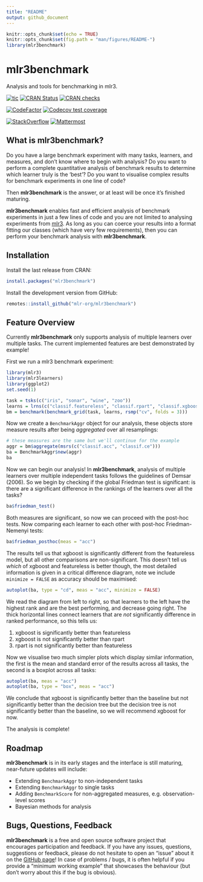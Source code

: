 ```yaml
---
title: "README"
output: github_document
---
```


```r
knitr::opts_chunk$set(echo = TRUE)
knitr::opts_chunk$set(fig.path = "man/figures/README-")
library(mlr3benchmark)
```

# mlr3benchmark

Analysis and tools for benchmarking in mlr3.

<!-- badges: start -->
[![tic](https://github.com/mlr-org/mlr3benchmark/workflows/tic/badge.svg?branch=master)](https://github.com/mlr-org/mlr3benchmark/actions)
[![CRAN Status](https://www.r-pkg.org/badges/version-ago/mlr3benchmark)](https://cran.r-project.org/package=mlr3benchmark)
[![CRAN checks](https://cranchecks.info/badges/worst/mlr3benchmark)](https://cran.r-project.org/web/checks/check_results_mlr3benchmark.html)

[![CodeFactor](https://www.codefactor.io/repository/github/mlr-org/mlr3benchmark/badge)](https://www.codefactor.io/repository/github/mlr-org/mlr3benchmark)
[![Codecov test coverage](https://codecov.io/gh/mlr-org/mlr3benchmark/branch/master/graph/badge.svg)](https://codecov.io/gh/mlr-org/mlr3benchmark?branch=master)

[![StackOverflow](https://img.shields.io/badge/stackoverflow-mlr3-orange.svg)](https://stackoverflow.com/questions/tagged/mlr3)
[![Mattermost](https://img.shields.io/badge/chat-mattermost-orange.svg)](https://lmmisld-lmu-stats-slds.srv.mwn.de/mlr_invite/)
<!-- badges: end -->

## What is mlr3benchmark?

Do you have a large benchmark experiment with many tasks, learners, and measures, and don't know where to begin with analysis?
Do you want to perform a complete quantitative analysis of benchmark results to determine which learner truly is the 'best'?
Do you want to visualise complex results for benchmark experiments in one line of code?

Then **mlr3benchmark** is the answer, or at least will be once it's finished maturing.

**mlr3benchmark** enables fast and efficient analysis of benchmark experiments in just a few lines of code and you are not limited to analysing experiments from [mlr3](https://github.com/mlr-org/mlr3). As long as you can coerce your results into a format fitting our classes (which have very few requirements), then you can perform your benchmark analysis with **mlr3benchmark**. 

## Installation

Install the last release from CRAN:
```r
install.packages("mlr3benchmark")
```

Install the development version from GitHub:
```r
remotes::install_github("mlr-org/mlr3benchmark")
```

## Feature Overview

Currently **mlr3benchmark** only supports analysis of multiple learners over multiple tasks. The current implemented features are best demonstrated by example!

First we run a mlr3 benchmark experiment:

```r
library(mlr3)
library(mlr3learners)
library(ggplot2)
set.seed(1)

task = tsks(c("iris", "sonar", "wine", "zoo"))
learns = lrns(c("classif.featureless", "classif.rpart", "classif.xgboost"))
bm = benchmark(benchmark_grid(task, learns, rsmp("cv", folds = 3)))
```

Now we create a `BenchmarkAggr` object for our analysis, these objects store measure results after being *aggregated* over all resamplings:

```r
# these measures are the same but we'll continue for the example
aggr = bm$aggregate(msrs(c("classif.acc", "classif.ce")))
ba = BenchmarkAggr$new(aggr)
ba
```

Now we can begin our analysis! In **mlr3benchmark**, analysis of multiple learners over multiple independent tasks follows the guidelines of Demsar (2006). So we begin by checking if the global Friedman test is significant: is there are a significant difference in the rankings of the learners over all the tasks?

```r
ba$friedman_test()
```

Both measures are significant, so now we can proceed with the post-hoc tests. Now comparing each learner to each other with post-hoc Friedman-Nemenyi tests:

```r
ba$friedman_posthoc(meas = "acc")
```

The results tell us that xgboost is significantly different from the featureless model, but all other comparisons are non-significant. This doesn't tell us *which* of xgboost and featureless is better though, the most detailed information is given in a critical difference diagram, note we include
`minimize = FALSE` as accuracy should be maximised:

```r
autoplot(ba, type = "cd", meas = "acc", minimize = FALSE)
```

We read the diagram from left to right, so that learners to the left have the highest rank
and are the best performing, and decrease going right. The thick horizontal lines connect learners
that are *not* significantly difference in ranked performance, so this tells us:

1. xgboost is significantly better than featureless
1. xgboost is not significantly better than rpart
1. rpart is not significantly better than featureless

Now we visualise two much simpler plots which display similar information, the first is the mean and standard error of the results across all tasks, the second is a boxplot across all tasks:

```r
autoplot(ba, meas = "acc")
autoplot(ba, type = "box", meas = "acc")
```

We conclude that xgboost is significantly better than the baseline but not significantly better 
than the decision tree but the decision tree is not significantly better than the baseline, so
we will recommend xgboost for now.

The analysis is complete!

## Roadmap

**mlr3benchmark** is in its early stages and the interface is still maturing, near-future updates will include:

* Extending `BenchmarkAggr` to non-independent tasks
* Extending `BenchmarkAggr` to single tasks
* Adding `BenchmarkScore` for non-aggregated measures, e.g. observation-level scores
* Bayesian methods for analysis

## Bugs, Questions, Feedback

**mlr3benchmark** is a free and open source software project that encourages participation and feedback. If you have any issues, questions, suggestions or feedback, please do not hesitate to open an "issue" about it on the [GitHub page](https://github.com/mlr-org/mlr3benchmark/issues)\! In case of problems / bugs, it is often helpful if you provide a "minimum working example" that showcases the behaviour (but don't worry about this if the bug is obvious).
